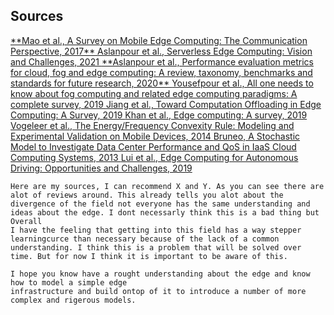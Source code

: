 ## Sources

<div className="Sources">
<a href="https://ieeexplore.ieee.org/document/8016573/references#references"> 
**Mao et al., A Survey on Mobile Edge Computing: The Communication Perspective, 2017** 
</a>
<a href="https://dl.acm.org/doi/abs/10.1145/3437378.3444367">
Aslanpour et al., Serverless Edge Computing: Vision and Challenges, 2021
</a>
<a href="https://www.sciencedirect.com/science/article/abs/pii/S2542660520301062">
**Aslanpour et al., Performance evaluation metrics for cloud, fog and edge
computing: A review, taxonomy, benchmarks and standards
for future research, 2020**
</a>
<a href="https://www.sciencedirect.com/science/article/pii/S1383762118306349">
Yousefpour et al., All one needs to know about fog computing and related edge computing paradigms: A complete survey, 2019
</a>
<a href="https://ieeexplore.ieee.org/abstract/document/8821273">
Jiang et al., Toward Computation Offloading in Edge Computing: A Survey, 2019
</a>
<a href="https://www.sciencedirect.com/science/article/abs/pii/S0167739X18319903">
Khan et al., Edge computing: A survey, 2019
</a>
<a href="https://link.springer.com/chapter/10.1007/978-3-642-55224-3_74">
Vogeleer et al., The Energy/Frequency Convexity Rule: Modeling and Experimental Validation on Mobile Devices, 2014
</a>
<a href="https://ieeexplore.ieee.org/abstract/document/6473795">
Bruneo, A Stochastic Model to Investigate Data Center Performance and QoS in IaaS Cloud Computing Systems, 2013
</a>
<a href="https://ieeexplore.ieee.org/abstract/document/8744265">
Lui et al., Edge Computing for Autonomous Driving: Opportunities and Challenges, 2019
</a>
</div>

<Navbar sections={false} />

<Note>

    Here are my sources, I can recommend X and Y. As you can see there are alot of reviews around. This already tells you alot about the divergence of the field not everyone has the same understanding and ideas about the edge. I dont necessarly think this is a bad thing but Overall
    I have the feeling that getting into this field has a way stepper learningcurce than necessary because of the lack of a common understanding. I think this is a problem that will be solved over time. But for now I think it is important to be aware of this. 

    I hope you know have a rought understanding about the edge and know how to model a simple edge
    infrastructure and build ontop of it to introduce a number of more complex and rigerous models.
</Note>